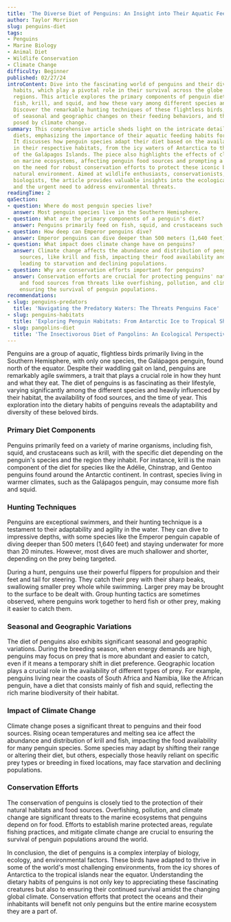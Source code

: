 ```yaml
---
title: 'The Diverse Diet of Penguins: An Insight into Their Aquatic Feeding Habits'
author: Taylor Morrison
slug: penguins-diet
tags:
- Penguins
- Marine Biology
- Animal Diet
- Wildlife Conservation
- Climate Change
difficulty: Beginner
published: 02/27/24
introContent: Dive into the fascinating world of penguins and their diverse dietary
  habits, which play a pivotal role in their survival across the globe's southern
  regions. This article explores the primary components of penguin diets, including
  fish, krill, and squid, and how these vary among different species and habitats.
  Discover the remarkable hunting techniques of these flightless birds, the impact
  of seasonal and geographic changes on their feeding behaviors, and the challenges
  posed by climate change.
summary: This comprehensive article sheds light on the intricate details of penguins'
  diets, emphasizing the importance of their aquatic feeding habits for survival.
  It discusses how penguin species adapt their diet based on the availability of prey
  in their respective habitats, from the icy waters of Antarctica to the warmer climates
  of the Galápagos Islands. The piece also highlights the effects of climate change
  on marine ecosystems, affecting penguin food sources and prompting a discussion
  on the need for robust conservation efforts to protect these iconic birds and their
  natural environment. Aimed at wildlife enthusiasts, conservationists, and marine
  biologists, the article provides valuable insights into the ecological role of penguins
  and the urgent need to address environmental threats.
readingTime: 2
qaSection:
- question: Where do most penguin species live?
  answer: Most penguin species live in the Southern Hemisphere.
- question: What are the primary components of a penguin's diet?
  answer: Penguins primarily feed on fish, squid, and crustaceans such as krill.
- question: How deep can Emperor penguins dive?
  answer: Emperor penguins can dive deeper than 500 meters (1,640 feet).
- question: What impact does climate change have on penguins?
  answer: Climate change affects the abundance and distribution of penguins' food
    sources, like krill and fish, impacting their food availability and potentially
    leading to starvation and declining populations.
- question: Why are conservation efforts important for penguins?
  answer: Conservation efforts are crucial for protecting penguins' natural habitats
    and food sources from threats like overfishing, pollution, and climate change,
    ensuring the survival of penguin populations.
recommendations:
- slug: penguins-predators
  title: 'Navigating the Predatory Waters: The Threats Penguins Face'
- slug: penguins-habitats
  title: 'Exploring Penguin Habitats: From Antarctic Ice to Tropical Shores'
- slug: pangolins-diet
  title: 'The Insectivorous Diet of Pangolins: An Ecological Perspective'
---
```


Penguins are a group of aquatic, flightless birds primarily living in the Southern Hemisphere, with only one species, the Galápagos penguin, found north of the equator. Despite their waddling gait on land, penguins are remarkably agile swimmers, a trait that plays a crucial role in how they hunt and what they eat. The diet of penguins is as fascinating as their lifestyle, varying significantly among the different species and heavily influenced by their habitat, the availability of food sources, and the time of year. This exploration into the dietary habits of penguins reveals the adaptability and diversity of these beloved birds.

### Primary Diet Components

Penguins primarily feed on a variety of marine organisms, including fish, squid, and crustaceans such as krill, with the specific diet depending on the penguin's species and the region they inhabit. For instance, krill is the main component of the diet for species like the Adélie, Chinstrap, and Gentoo penguins found around the Antarctic continent. In contrast, species living in warmer climates, such as the Galápagos penguin, may consume more fish and squid.

### Hunting Techniques

Penguins are exceptional swimmers, and their hunting technique is a testament to their adaptability and agility in the water. They can dive to impressive depths, with some species like the Emperor penguin capable of diving deeper than 500 meters (1,640 feet) and staying underwater for more than 20 minutes. However, most dives are much shallower and shorter, depending on the prey being targeted.

During a hunt, penguins use their powerful flippers for propulsion and their feet and tail for steering. They catch their prey with their sharp beaks, swallowing smaller prey whole while swimming. Larger prey may be brought to the surface to be dealt with. Group hunting tactics are sometimes observed, where penguins work together to herd fish or other prey, making it easier to catch them.

### Seasonal and Geographic Variations

The diet of penguins also exhibits significant seasonal and geographic variations. During the breeding season, when energy demands are high, penguins may focus on prey that is more abundant and easier to catch, even if it means a temporary shift in diet preference. Geographic location plays a crucial role in the availability of different types of prey. For example, penguins living near the coasts of South Africa and Namibia, like the African penguin, have a diet that consists mainly of fish and squid, reflecting the rich marine biodiversity of their habitat.

### Impact of Climate Change

Climate change poses a significant threat to penguins and their food sources. Rising ocean temperatures and melting sea ice affect the abundance and distribution of krill and fish, impacting the food availability for many penguin species. Some species may adapt by shifting their range or altering their diet, but others, especially those heavily reliant on specific prey types or breeding in fixed locations, may face starvation and declining populations.

### Conservation Efforts

The conservation of penguins is closely tied to the protection of their natural habitats and food sources. Overfishing, pollution, and climate change are significant threats to the marine ecosystems that penguins depend on for food. Efforts to establish marine protected areas, regulate fishing practices, and mitigate climate change are crucial to ensuring the survival of penguin populations around the world.

In conclusion, the diet of penguins is a complex interplay of biology, ecology, and environmental factors. These birds have adapted to thrive in some of the world's most challenging environments, from the icy shores of Antarctica to the tropical islands near the equator. Understanding the dietary habits of penguins is not only key to appreciating these fascinating creatures but also to ensuring their continued survival amidst the changing global climate. Conservation efforts that protect the oceans and their inhabitants will benefit not only penguins but the entire marine ecosystem they are a part of.
